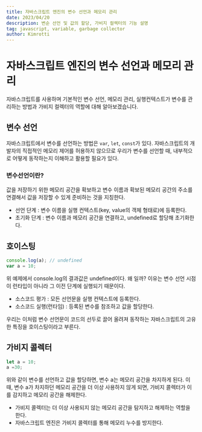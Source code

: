 ```yaml
---
title: 자바스크립트 엔진의 변수 선언과 메모리 관리
date: 2023/04/20
description: 변순 선언 및 값의 할당, 가비지 컬렉터의 기능 설명
tag: javascript, variable, garbage collector
author: Kimrotti
---
```


# 자바스크립트 엔진의 변수 선언과 메모리 관리

자바스크립트를 사용하며 기본적인 변수 선언, 메모리 관리, 실행컨텍스트가 변수를 관리하는 방법과 가비지 컬렉터의 역할에 대해 알아보겠습니다.

## 변수 선언

자바스크립트에서 변수를 선언하는 방법은 `var`, `let`, `const`가 있다. 자바스크립트의 개발자의 직접적인 메모리 제어를 허용하지 않으므로 우리가 변수를 선언할 때, 내부적으로 어떻게 동작하는지 이해하고 활용할 필요가 있다.

### 변수선언이란?
값을 저장하기 위한 메모리 공간을 확보하고 변수 이름과 확보된 메모리 공간의 주소를 연결해서 값을 저장할 수 있게 준비하는 것을 지칭한다.

- 선언 단계 : 변수 이름을 실행 컨텍스트(key, value의 객체 형태로)에 등록한다.
- 초기화 단계 : 변수 이름과 메모리 공간을 연결하고, undefined로 할당해 초기화한다.

## 호이스팅

```javascript
console.log(a); // undefined
var a = 10;
```
위 예제에서 console.log의 결과값은 undefined이다. 왜 일까? 이유는 변수 선언 시점이 런타입이 아니라 그 이전 단계에 실행되기 때문이다.

- 소스코드 평가 : 모든 선언문을 실행 컨텍스트에 등록한다.
- 소스코드 실행(런타임) : 등록된 변수를 참조하고 값을 할당한다.

우리는 이처럼 변수 선언문이 코드의 선두로 끌어 올려져 동작하는 자바스크립트의 고유한 특징을 호이스팅이라고 부른다.


## 가비지 콜렉터
``` javascript
let a = 10;
a =30;
```

위와 같이 변수를 선언하고 값을 할당하면, 변수 a는 메모리 공간을 차지하게 된다. 이때, 변수 a가 차지하던 메모리 공간을 더 이상 사용하지 않게 되면, 가비지 콜렉터가 이를 감지하고 메모리 공간을 해제한다.

- 가비지 콜렉터는 더 이상 사용되지 않는 메모리 공간을 탐지하고 해제하는 역할을 한다.
- 자바스크립트 엔진은 가비지 콜렉터를 통해 메모리 누수를 방지한다.





[//]: # (---)

[//]: # ()
[//]: # (**다음 글 읽으러 가기 →**)

[//]: # ()
[//]: # ([Redux - Core concepts & Example]&#40;./post2&#41;)